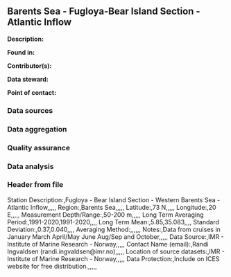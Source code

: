 ## Barents Sea - Fugloya-Bear Island Section - Atlantic Inflow

**Description:** 


**Found in:**

**Contributor(s):**

**Data steward:**

**Point of contact:**

### Data sources

### Data aggregation

### Quality assurance

### Data analysis

### Header from file
Station Description:,Fugloya - Bear Island Section - Western Barents Sea - Atlantic Inflow,,,,,
Region:,Barents Sea,,,,,
Latitude:,73 N,,,,,
Longitude:,20 E,,,,,
Measurement Depth/Range:,50-200 m,,,,,
Long Term Averaging Period:,1991-2020,1991-2020,,,,
Long Term Mean:,5.85,35.083,,,,
Standard Deviation:,0.37,0.040,,,,
Averaging Method:,,,,,,
Notes:,Data from cruises in January March April/May June Aug/Sep and October,,,,,
Data Source:,IMR - Institute of Marine Research - Norway,,,,,
Contact Name (email):,Randi Ingvaldsen (randi.ingvaldsen@imr.no),,,,,
Location of source datasets:,IMR - Institute of Marine Research - Norway,,,,,
Data Protection:,Include on ICES website for free distribution.,,,,,
